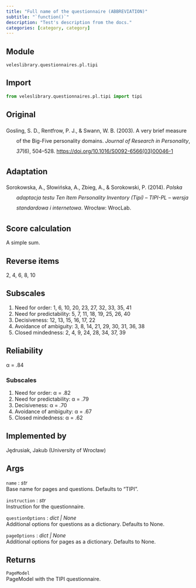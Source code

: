 ```yaml
---
title: "Full name of the questionnaire (ABBREVIATION)"
subtitle: "`function()`"
description: "Test's description from the docs."
categories: [category, category]
---
```


## Module
<!-- Here we put the module path with dots. Use the file structure. -->
`veleslibrary.questionnaires.pl.tipi`

## Import
<!-- Here we put an import instruction that imports all functions from the module. -->
``` python
from veleslibrary.questionnaires.pl.tipi import tipi
```

## Original
<!-- An APA 6th edition style citation. Go to zbib.org, create your bibliography, click an arrow next to the Copy to Clipboard button, click Copy HTML and paste it here. If there's a DOI link, enclose it in triangle brackets <DOI/link/here>. -->
<div class="csl-bib-body" style="line-height: 2; margin-left: 2em; text-indent:-2em;">
<div class="csl-entry">Gosling, S. D., Rentfrow, P. J., &amp; Swann, W. B. (2003). A very brief measure of the Big-Five personality domains. <i>Journal of Research in Personality</i>, <i>37</i>(6), 504–528. <https://doi.org/10.1016/S0092-6566(03)00046-1></div>
</div>

## Adaptation
<!-- An APA 6th edition style citation. Go to zbib.org, create your bibliography, click an arrow next to the Copy to Clipboard button, click Copy HTML and paste it here. If there's a DOI link, enclose it in triangle brackets <DOI/link/here>. -->
<div class="csl-bib-body" style="line-height: 2; margin-left: 2em; text-indent:-2em;">
<div class="csl-entry">Sorokowska, A., Słowińska, A., Zbieg, A., &amp; Sorokowski, P. (2014). <i>Polska adaptacja testu Ten Item Personality Inventory (Tipi) – TIPI-PL – wersja standardowa i internetowa</i>. Wrocław: WrocLab.</div>
</div>

## Score calculation
<!-- Score calculation method from the docs. -->
A simple sum.

## Reverse items
<!-- Numbers separated by commas or "None." if no reverse items. -->
2, 4, 6, 8, 10

## Subscales
<!-- Numbered list of subscales, a colon and comma-separated item numbers or "None." if no subscales. -->
1. Need for order: 1, 6, 10, 20, 23, 27, 32, 33, 35, 41
2. Need for predictability: 5, 7, 11, 18, 19, 25, 26, 40
3. Decisiveness: 12, 13, 15, 16, 17, 22
4. Avoidance of ambiguity: 3, 8, 14, 21, 29, 30, 31, 36, 38
5. Closed mindedness: 2, 4, 9, 24, 28, 34, 37, 39

## Reliability
<!-- Reliability score from the cited article. Cronbach's alpha by default. -->
α = .84

### Subscales
<!-- If the questionnaire has subscales, report their reliability. If not, do not include this header at all. -->
1. Need for order: α = .82
2. Need for predictability: α = .79
3. Decisiveness: α = .70
4. Avoidance of ambiguity: α = .67
5. Closed mindedness: α = .62

## Implemented by
<!-- You. In the format Surname, Names (affiliation). -->
Jędrusiak, Jakub (University of Wrocław)

## Args
<!-- Args from the documentation but in docs format. See the example. You can use regular expression pair find: "^(.+?) \((.+)\): (.+)$" replace: "`$1` : *$2*<br>\n$3\n" to automate. -->
`name` : *str*<br>
Base name for pages and questions. Defaults to "TIPI".

`instruction` : *str*<br>
Instruction for the questionnaire.

`questionOptions` : *dict | None*<br>
Additional options for questions as a dictionary. Defaults to None.

`pageOptions` : *dict | None*<br>
Additional options for pages as a dictionary. Defaults to None.

## Returns
<!-- Return value from the example but in docs format. See the example. -->
`PageModel`<br>
PageModel with the TIPI questionnaire.